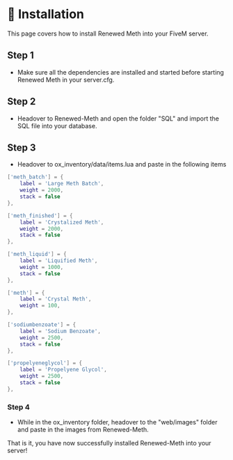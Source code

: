 # 📓 Installation

This page covers how to install Renewed Meth into your FiveM server.

## Step 1

- Make sure all the dependencies are installed and started before starting Renewed Meth in your server.cfg.

## Step 2

- Headover to Renewed-Meth and open the folder "SQL" and import the SQL file into your database.

## Step 3

- Headover to ox_inventory/data/items.lua and paste in the following items

```lua copy filename="ox_inventory/data/items.lua"
['meth_batch'] = {
    label = 'Large Meth Batch',
    weight = 2000,
    stack = false
},

['meth_finished'] = {
    label = 'Crystalized Meth',
    weight = 2000,
    stack = false
},

['meth_liquid'] = {
    label = 'Liquified Meth',
    weight = 1000,
    stack = false
},

['meth'] = {
    label = 'Crystal Meth',
    weight = 100,
},

['sodiumbenzoate'] = {
    label = 'Sodium Benzoate',
    weight = 2500,
    stack = false
},

['propelyeneglycol'] = {
    label = 'Propelyene Glycol',
    weight = 2500,
    stack = false
},
```

### Step 4
- While in the ox_inventory folder, headover to the "web/images" folder and paste in the images from Renewed-Meth.

That is it, you have now successfully installed Renewed-Meth into your server!